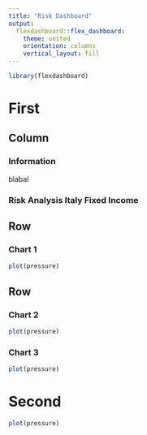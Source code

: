 ```yaml
---
title: "Risk Dashboard"
output: 
  flexdashboard::flex_dashboard:
    theme: united
    orientation: columns
    vertical_layout: fill
---
```


```r
library(flexdashboard)
```

First
===================================== 

Column {.tabset}
-----------------------------------------------------------------------

### Information

blabal


### Risk Analysis Italy Fixed Income


Row
-------------------------------------
    
### Chart 1
    
```r
plot(pressure)

```
   
Row
-------------------------------------
    
### Chart 2
    
```r
plot(pressure)

```
    
### Chart 3

```r
plot(pressure)

```



Second
===================================== 

```r
plot(pressure)
```